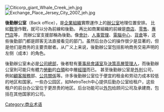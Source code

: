 {{Unreferenced|time=2021-09-19T12:27:36+00:00}}
[[File:Citicorp_giant_Whale_Creek_jeh.jpg|thumb]]
[[File:Exchange_Place_Jersey_City_2007_jeh.jpg|thumb]]

'''後勤辦公室'''（Back office），是[[企業|企業]][[组织_(社会学)|組織]]實際運作上的[[辦公室|辦公室]]地理位置安排。 比如[[戰爭|戰爭]]作戰，就可以分為前線和後勤。 再比如商業組織的前線是[[商店|商店]]、[[零售|零售]]、[[專門店|專門店]]等， 而辦公室支援部稱為後勤。像[[會計|會計]]、[[人事管理|人事管理]]、[[IT|電腦中心]]、[[倉庫|貨倉]]等，这些後勤部门都是顾客无法直接看见的部门。虽然后台办公的操作很少是显著的，但是他们是商务的主要贡献者。从广义上来说，後勤辦公室包括影响商务交易声明的左侧（成本）的角色。

後勤辦公室未必是[[公司總部|公司總部]]，後者駐有[[董事局|董事局]][[會議室|會議室]]及[[決策|決策]][[領導人|高層管理人]]，而後勤辦公室則可能只有體力[[勞動|勞動]]的[[白領|白領]]和中層[[經理|經理]]而已。 甚至後勤辦公室是[[外判|外判]]公司，例如[[顧客服務|顧客服務]]部、[[公共關係|公共關係]]等。许多後勤辦公室位于便宜的租金和劳动力成本较低的地区和国家。一些办公园区，如MetroTech中心提供后勤办公室给租户，这些租户的前台办公室位于更昂贵的地区。后台功能可以[[外包|外包]]给顾问公司及承建商，包括在其他国家的公司。

[[Category:商业术语|Category:商业术语]]